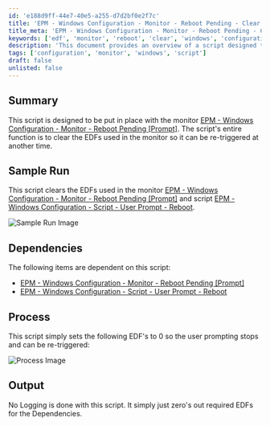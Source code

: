 ```yaml
---
id: 'e188d9ff-44e7-40e5-a255-d7d2bf0e2f7c'
title: 'EPM - Windows Configuration - Monitor - Reboot Pending - Clear EDFs'
title_meta: 'EPM - Windows Configuration - Monitor - Reboot Pending - Clear EDFs'
keywords: ['edf', 'monitor', 'reboot', 'clear', 'windows', 'configuration']
description: 'This document provides an overview of a script designed to clear the EDFs used in the EPM - Windows Configuration - Monitor - Reboot Pending [Prompt]. It explains the dependencies, process, and expected output of the script, ensuring that the monitor can be re-triggered effectively.'
tags: ['configuration', 'monitor', 'windows', 'script']
draft: false
unlisted: false
---
```

## Summary

This script is designed to be put in place with the monitor [EPM - Windows Configuration - Monitor - Reboot Pending [Prompt]](https://proval.itglue.com/DOC-5078775-9076642). The script's entire function is to clear the EDFs used in the monitor so it can be re-triggered at another time.

## Sample Run

This script clears the EDFs used in the monitor [EPM - Windows Configuration - Monitor - Reboot Pending [Prompt]](https://proval.itglue.com/DOC-5078775-9076642) and script [EPM - Windows Configuration - Script - User Prompt - Reboot](https://proval.itglue.com/DOC-5078775-9076644).

![Sample Run Image](../../../static/img/Reset-Reboot-Pending-EDFs/image_1.png)

## Dependencies

The following items are dependent on this script:

- [EPM - Windows Configuration - Monitor - Reboot Pending [Prompt]](https://proval.itglue.com/DOC-5078775-9076642)
- [EPM - Windows Configuration - Script - User Prompt - Reboot](https://proval.itglue.com/DOC-5078775-9076644)

## Process

This script simply sets the following EDF's to 0 so the user prompting stops and can be re-triggered:

![Process Image](../../../static/img/Reset-Reboot-Pending-EDFs/image_2.png)

## Output

No Logging is done with this script. It simply just zero's out required EDFs for the Dependencies.











